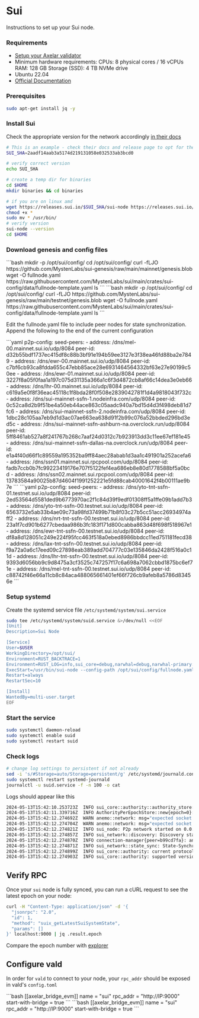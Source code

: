 # Sui


Instructions to set up your Sui node.

### Requirements

- [Setup your Axelar validator](/validator/setup/overview/)
- Minimum hardware requirements: CPUs: 8 physical cores / 16 vCPUs RAM: 128 GB Storage (SSD): 4 TB NVMe drive
- Ubuntu 22.04
- [Official Documentation](https://docs.sui.io/guides/operator/sui-full-node)

### Prerequisites

```bash
sudo apt-get install jq -y
```

### Install Sui

Check the appropriate version for the network accordingly [in their docs](https://github.com/MystenLabs/sui/releases)

```bash
# This is an example - check their docs and release page to opt for the right version
SUI_SHA=2aadf14aab3a5174d219131058e032533ab3bcd0
```

```bash
# verify correct version
echo SUI_SHA

# create a temp dir for binaries
cd $HOME
mkdir binaries && cd binaries

# if you are on linux amd
wget https://releases.sui.io/$SUI_SHA/sui-node https://releases.sui.io/$SUI_SHA/sui
chmod +x *
sudo mv * /usr/bin/
# verify version
sui-node --version
cd $HOME
```

### Download genesis and config files

<tabs>
  <tab-item title="Mainnet" class="bleed">
    ```bash mkdir -p /opt/sui/config/ cd /opt/sui/config/ curl -fLJO
    https://github.com/MystenLabs/sui-genesis/raw/main/mainnet/genesis.blob wget
    -O fullnode.yaml
    https://raw.githubusercontent.com/MystenLabs/sui/main/crates/sui-config/data/fullnode-template.yaml
    ls ```
  </tab-item>
  <tab-item title="Testnet" class="bleed">
    ```bash mkdir -p /opt/sui/config/ cd /opt/sui/config/ curl -fLJO
    https://github.com/MystenLabs/sui-genesis/raw/main/testnet/genesis.blob wget
    -O fullnode.yaml
    https://raw.githubusercontent.com/MystenLabs/sui/main/crates/sui-config/data/fullnode-template.yaml
    ls ```
  </tab-item>
</tabs>

Edit the fullnode.yaml file to include peer nodes for state synchronization. Append the following to the end of the current configuration

<tabs>
  <tab-item title="Mainnet" class="bleed">
    ```yaml p2p-config: seed-peers: - address:
    /dns/mel-00.mainnet.sui.io/udp/8084 peer-id:
    d32b55bdf1737ec415df8c88b3bf91e194b59ee3127e3f38ea46fd88ba2e7849 - address:
    /dns/ewr-00.mainnet.sui.io/udp/8084 peer-id:
    c7bf6cb93ca8fdda655c47ebb85ace28e6931464564332bf63e27e90199c50ee - address:
    /dns/ewr-01.mainnet.sui.io/udp/8084 peer-id:
    3227f8a05f0faa1a197c075d31135a366a1c6f3d4872cb8af66c14dea3e0eb66 - address:
    /dns/lhr-00.mainnet.sui.io/udp/8084 peer-id:
    c619a5e0f8f36eac45118c1f8bda28f0f508e2839042781f1d4a9818043f732c - address:
    /dns/sui-mainnet-ssfn-1.nodeinfra.com/udp/8084 peer-id:
    0c52ca8d2b9f51be4a50eb44ace863c05aadc940a7bd15d4d3f498deb81d7fc6 - address:
    /dns/sui-mainnet-ssfn-2.nodeinfra.com/udp/8084 peer-id:
    1dbc28c105aa7eb9d1d3ac07ae663ea638d91f2b99c076a52bbded296bd3ed5c - address:
    /dns/sui-mainnet-ssfn-ashburn-na.overclock.run/udp/8084 peer-id:
    5ff8461ab527a8f241767b268c7aaf24d0312c7b923913dd3c11ee67ef181e45 - address:
    /dns/sui-mainnet-ssfn-dallas-na.overclock.run/udp/8084 peer-id:
    e1a4f40d66f1c89559a195352ba9ff84aec28abab1d3aa1c491901a252acefa6 - address:
    /dns/ssn01.mainnet.sui.rpcpool.com/udp/8084 peer-id:
    fadb7ccb0b7fc99223419176e707f5122fef4ea686eb8e80d1778588bf5a0bcd - address:
    /dns/ssn02.mainnet.sui.rpcpool.com/udp/8084 peer-id:
    13783584a90025b87d4604f1991252221e5fd88cab40001642f4b00111ae9b7e ```
  </tab-item>
  <tab-item title="Testnet" class="bleed">
    ```yaml p2p-config: seed-peers: - address:
    /dns/yto-tnt-ssfn-01.testnet.sui.io/udp/8084 peer-id:
    2ed53564d5581ded9b6773970ac2f1c84d39f9edf01308ff5a1ffe09b1add7b3 - address:
    /dns/yto-tnt-ssfn-00.testnet.sui.io/udp/8084 peer-id:
    6563732e5ab33b4ae09c73a98fd37499b71b8f03c27b5cc51acc26934974aff2 - address:
    /dns/nrt-tnt-ssfn-00.testnet.sui.io/udp/8084 peer-id:
    23a1f7cd901b6277cbedaa986b3fc183f171d800cabba863d48f698f518967e1 - address:
    /dns/ewr-tnt-ssfn-00.testnet.sui.io/udp/8084 peer-id:
    df8a8d128051c249e224f95fcc463f518a0ebed8986bbdcc11ed751181fecd38 - address:
    /dns/lax-tnt-ssfn-00.testnet.sui.io/udp/8084 peer-id:
    f9a72a0a6c17eed09c27898eab389add704777c03e135846da2428f516a0c11d - address:
    /dns/lhr-tnt-ssfn-00.testnet.sui.io/udp/8084 peer-id:
    9393d6056bb9c9d8475a3cf3525c747257f17c6a698a7062cbbd1875bc6ef71e - address:
    /dns/mel-tnt-ssfn-00.testnet.sui.io/udp/8084 peer-id:
    c88742f46e66a11cb8c84aca488065661401ef66f726cb9afeb8a5786d83456e ```
  </tab-item>
</tabs>

### Setup systemd

Create the systemd service file `/etc/systemd/system/sui.service`

```bash
sudo tee /etc/systemd/system/suid.service &>/dev/null <<EOF
[Unit]
Description=Sui Node

[Service]
User=$USER
WorkingDirectory=/opt/sui/
Environment=RUST_BACKTRACE=1
Environment=RUST_LOG=info,sui_core=debug,narwhal=debug,narwhal-primary::helper=info,LD_PRELOAD=/usr/lib/x86_64-linux-gnu/libjemalloc.so,MALLOC_CONF=prof:true,prof_prefix:/opt/sui/jeprof/jeprof.out,lg_prof_interval:36
ExecStart=/usr/bin/sui-node --config-path /opt/sui/config/fullnode.yaml
Restart=always
RestartSec=10

[Install]
WantedBy=multi-user.target
EOF
```

### Start the service

```bash
sudo systemctl daemon-reload
sudo systemctl enable suid
sudo systemctl restart suid
```

### Check logs

```bash
# change log settings to persistent if not already
sed -i 's/#Storage=auto/Storage=persistent/g' /etc/systemd/journald.conf
sudo systemctl restart systemd-journald
journalctl -u suid.service -f -n 100 -o cat
```

Logs should appear like this

```bash
2024-05-13T15:42:10.253723Z  INFO sui_core::authority::authority_store: Cur epoch: 0
2024-05-13T15:42:11.339716Z  INFO AuthorityPerEpochStore::new{epoch=0}: sui_core::authority::authority_per_epoch_store: authenticator_state disabled
2024-05-13T15:42:12.274692Z  WARN anemo::network: msg="expected socket send buffer size to be at least 20971520, got 425984"
2024-05-13T15:42:12.274704Z  WARN anemo::network: msg="expected socket receive buffer size to be at least 20971520, got 425984"
2024-05-13T15:42:12.274821Z  INFO sui_node: P2p network started on 0.0.0.0:8080 server_name="sui-35834a8a"
2024-05-13T15:42:12.274857Z  INFO sui_network::discovery: Discovery started
2024-05-13T15:42:12.274870Z  INFO connection-manager{peer=b99cd7fa}: anemo::network::connection_manager: ConnectionManager started
2024-05-13T15:42:12.274871Z  INFO sui_network::state_sync: State-Synchronizer started
2024-05-13T15:42:12.274899Z  INFO sui_core::authority: current protocol version is now ProtocolVersion(4)
2024-05-13T15:42:12.274903Z  INFO sui_core::authority: supported versions are: SupportedProtocolVersions { min: ProtocolVersion(1), max: ProtocolVersion(44) }
```

## Verify RPC

Once your `sui` node is fully synced, you can run a cURL request to see the latest epoch on your node:

```bash
curl -H "Content-Type: application/json" -d '{
  "jsonrpc": "2.0",
  "id": 1,
  "method": "suix_getLatestSuiSystemState",
  "params": []
}' localhost:9000 | jq .result.epoch
```

Compare the epoch number with [explorer](https://suiscan.xyz)

## Configure vald

In order for `vald` to connect to your node, your `rpc_addr` should be exposed in
vald's `config.toml`

<tabs>
  <tab-item title="Mainnet">
    ```bash [[axelar_bridge_evm]] name = "sui" rpc_addr = "http://IP:9000"
    start-with-bridge = true ```
  </tab-item>
  <tab-item title="Testnet">
    ```bash [[axelar_bridge_evm]] name = "sui" rpc_addr = "http://IP:9000"
    start-with-bridge = true ```
  </tab-item>
</tabs>
